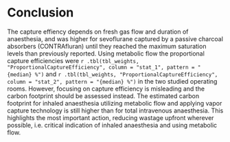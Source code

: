 # Conclusion

The capture effiency depends on fresh gas flow and duration of anaesthesia, and
was higher for sevoflurane captured by a passive charcoal absorbers (CONTRAfluran)
until they reached the maximum saturation levels than previously reported.
Using metabolic flow the proportional capture efficiencies were
`r .tbl(tbl_weights, "ProportionalCaptureEfficiency", column = "stat_1", pattern = "{median} %")`
and
`r .tbl(tbl_weights, "ProportionalCaptureEfficiency", column = "stat_2", pattern = "{median} %")`
in the two studied operating rooms.
However, focusing on capture efficiency is misleading and the carbon footprint
should be assessed instead.
The estimated carbon footprint for inhaled anaesthesia utilizing metabolic flow
and applying vapor capture technology is still higher than for total intravenous
anaesthesia.
This highlights the most important action, reducing wastage upfront
wherever possible, i.e. critical indication of inhaled anaesthesia and
using metabolic flow.
